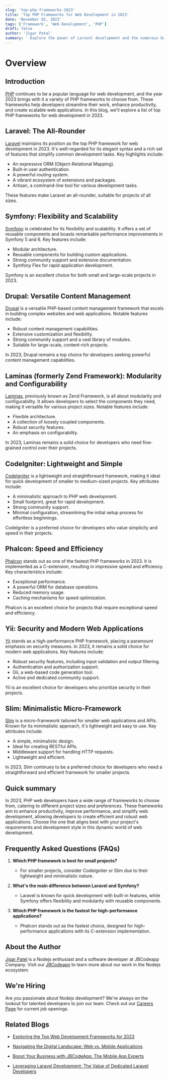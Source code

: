 ```yaml
---
slug: 'top-php-frameworks-2023'
title: 'Top PHP Frameworks for Web Development in 2023'
date: 'November 02, 2023'
tags: ['Framework', 'Web Development', 'PHP']
draft: false
author: 'Jigar Patel'
summary: ' Explore the power of Laravel development and the numerous benefits it offers for web applications. Discover why hiring dedicated Laravel developers is a strategic move for businesses of all sizes, and how they can tailor solutions to meet your unique needs.'
---
```


# Overview

<TOCInline
  toc={props.toc}
  exclude="Overview"
  toHeading={2}
  defaultimage="top-php-frameworks-2023"
/>

## Introduction

[PHP](https://www.php.net/) continues to be a popular language for web development, and the year 2023 brings with it a variety of PHP frameworks to choose from. These frameworks help developers streamline their work, enhance productivity, and create scalable web applications. In this blog, we'll explore a list of top PHP frameworks for web development in 2023.

## Laravel: The All-Rounder

[Laravel](https://laravel.com/) maintains its position as the top PHP framework for web development in 2023. It's well-regarded for its elegant syntax and a rich set of features that simplify common development tasks. Key highlights include:

- An expressive ORM (Object-Relational Mapping).
- Built-in user authentication.
- A powerful routing system.
- A vibrant ecosystem of extensions and packages.
- Artisan, a command-line tool for various development tasks.

These features make Laravel an all-rounder, suitable for projects of all sizes.

## Symfony: Flexibility and Scalability

[Symfony](https://symfony.com/) is celebrated for its flexibility and scalability. It offers a set of reusable components and boasts remarkable performance improvements in Symfony 5 and 6. Key features include:

- Modular architecture.
- Reusable components for building custom applications.
- Strong community support and extensive documentation.
- Symfony Flex for rapid application development.

Symfony is an excellent choice for both small and large-scale projects in 2023.

## Drupal: Versatile Content Management

[Drupal](https://www.drupal.org/) is a versatile PHP-based content management framework that excels in building complex websites and web applications. Notable features include:

- Robust content management capabilities.
- Extensive customization and flexibility.
- Strong community support and a vast library of modules.
- Suitable for large-scale, content-rich projects.

In 2023, Drupal remains a top choice for developers seeking powerful content management capabilities.

## Laminas (formerly Zend Framework): Modularity and Configurability

[Laminas](https://getlaminas.org/), previously known as Zend Framework, is all about modularity and configurability. It allows developers to select the components they need, making it versatile for various project sizes. Notable features include:

- Flexible architecture.
- A collection of loosely coupled components.
- Robust security features.
- An emphasis on configurability.

In 2023, Laminas remains a solid choice for developers who need fine-grained control over their projects.

## CodeIgniter: Lightweight and Simple

[CodeIgniter](https://codeigniter.com/) is a lightweight and straightforward framework, making it ideal for quick development of smaller to medium-sized projects. Key attributes include:

- A minimalistic approach to PHP web development.
- Small footprint, great for rapid development.
- Strong community support.
- Minimal configuration, streamlining the initial setup process for effortless beginnings.

CodeIgniter is a preferred choice for developers who value simplicity and speed in their projects.

## Phalcon: Speed and Efficiency

[Phalcon](https://phalcon.io/en-us) stands out as one of the fastest PHP frameworks in 2023. It is implemented as a C-extension, resulting in impressive speed and efficiency. Key characteristics include:

- Exceptional performance.
- A powerful ORM for database operations.
- Reduced memory usage.
- Caching mechanisms for speed optimization.

Phalcon is an excellent choice for projects that require exceptional speed and efficiency.

## Yii: Security and Modern Web Applications

[Yii](https://www.yiiframework.com/) stands as a high-performance PHP framework, placing a paramount emphasis on security measures. In 2023, it remains a solid choice for modern web applications. Key features include:

- Robust security features, including input validation and output filtering.
- Authentication and authorization support.
- Gii, a web-based code generation tool.
- Active and dedicated community support.

Yii is an excellent choice for developers who prioritize security in their projects.

## Slim: Minimalistic Micro-Framework

[Slim](https://www.slimframework.com/) is a micro-framework tailored for smaller web applications and APIs. Known for its minimalistic approach, it's lightweight and easy to use. Key attributes include:

- A simple, minimalistic design.
- Ideal for creating RESTful APIs.
- Middleware support for handling HTTP requests.
- Lightweight and efficient.

In 2023, Slim continues to be a preferred choice for developers who need a straightforward and efficient framework for smaller projects.

## Quick summary

In 2023, PHP web developers have a wide range of frameworks to choose from, catering to different project sizes and preferences. These frameworks aim to enhance productivity, improve performance, and simplify web development, allowing developers to create efficient and robust web applications. Choose the one that aligns best with your project's requirements and development style in this dynamic world of web development.

## Frequently Asked Questions (FAQs)

1. **Which PHP framework is best for small projects?**

   - For smaller projects, consider CodeIgniter or Slim due to their lightweight and minimalistic nature.

2. **What's the main difference between Laravel and Symfony?**

   - Laravel is known for quick development with built-in features, while Symfony offers flexibility and modularity with reusable components.

3. **Which PHP framework is the fastest for high-performance applications?**
   - Phalcon stands out as the fastest choice, designed for high-performance applications with its C-extension implementation.

## About the Author

[Jigar Patel](https://expertlaravel.com) is a Nodejs enthusiast and a software developer at JBCodeapp Company. Visit our [JBCodeapp](https://jbcodeapp.com) to learn more about our work in the Nodejs ecosystem.

## We're Hiring

Are you passionate about Nodejs development? We're always on the lookout for talented developers to join our team. Check out our [Careers Page](https://jbcodeapp.com/career) for current job openings.

## Related Blogs

- [Exploring the Top Web Development Frameworks for 2023](top-web-development-frameworks-2023)

- [Navigating the Digital Landscape: Web vs. Mobile Applications](web-vs-mobile-applications-digital-landscape)

- [Boost Your Business with JBCodeApp: The Mobile App Experts](elevate-your-business-with-jbcodeapp)

- [Leveraging Laravel Development: The Value of Dedicated Laravel Developers](leveraging-laravel-development-dedicated-laravel-developers)
